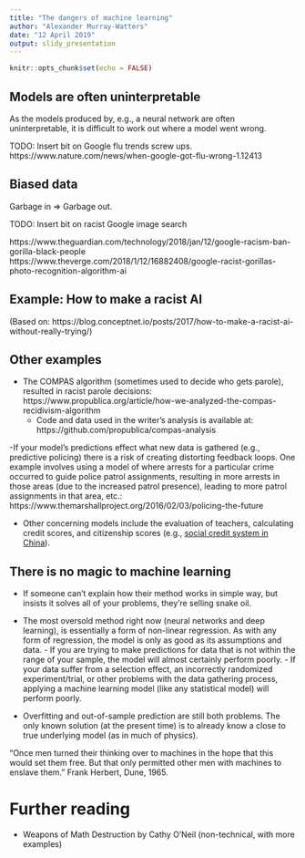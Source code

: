 ```yaml
---
title: "The dangers of machine learning"
author: "Alexander Murray-Watters"
date: "12 April 2019"
output: slidy_presentation
---
```


```r
knitr::opts_chunk$set(echo = FALSE)
```

## Models are often uninterpretable
As the models produced by, e.g., a neural network are often
uninterpretable, it is difficult to work out where a model went wrong.

TODO: Insert bit on Google flu trends screw ups.
https://www.nature.com/news/when-google-got-flu-wrong-1.12413

## Biased data

Garbage in => Garbage out.

TODO: Insert bit on racist Google image search 

https://www.theguardian.com/technology/2018/jan/12/google-racism-ban-gorilla-black-people
https://www.theverge.com/2018/1/12/16882408/google-racist-gorillas-photo-recognition-algorithm-ai


## Example: How to make a racist AI


(Based on: https://blog.conceptnet.io/posts/2017/how-to-make-a-racist-ai-without-really-trying/)




## Other examples

- The COMPAS algorithm (sometimes used to decide who gets parole),
resulted in racist parole decisions:
https://www.propublica.org/article/how-we-analyzed-the-compas-recidivism-algorithm
	- Code and data used in the writer's analysis is available at: https://github.com/propublica/compas-analysis

-If your model's predictions effect what new data is gathered (e.g.,
predictive policing) there is a risk of creating distorting feedback
loops. One example involves using a model of where arrests for a
particular crime occurred to guide police patrol assignments, resulting
in more arrests in those areas (due to the increased patrol presence),
leading to more patrol assignments in that area, etc.: https://www.themarshallproject.org/2016/02/03/policing-the-future

- Other concerning models include the evaluation of teachers,
  calculating credit scores, and citizenship scores (e.g., [social
  credit system in China](https://en.wikipedia.org/wiki/Social_Credit_System)).


## There is no magic to machine learning


- If someone can't explain how their method works in simple way, but
insists it solves all of your problems, they're selling snake oil.

- The most oversold method right now (neural networks and deep
  learning), is essentially a form of non-linear regression. As with any
  form of regression, the model is only as good as its assumptions and
  data. 
	  - If you are trying to make predictions for data that is not
  within the range of your sample, the model will almost certainly perform poorly.
	  - If your data suffer from a selection effect, an incorrectly
        randomized experiment/trial, or other problems with the data
        gathering process, applying a machine learning model (like any
        statistical model) will perform poorly.

- Overfitting and out-of-sample prediction are still both
  problems. The only known solution (at the present time) is to
  already know a close to true underlying model (as in much of
  physics).

 "Once men turned their thinking over to machines in the hope that this
would set them free. But that only permitted other men with machines
to enslave them.” Frank Herbert, Dune, 1965.

# Further reading

 - Weapons of Math Destruction by Cathy O’Neil (non-technical, with more examples)
 
